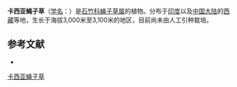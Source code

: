{{Speciesbox
| name = 卡西亚蝇子草
| status = 
| status_system = 
| image =
| genus = Silene
| species = khasiana
| authority = Rohrb.
}}

'''卡西亚蝇子草'''（[[学名|学名]]：{{lang|la|''Silene khasiana''}}）是[[石竹科|石竹科]][[蝇子草属|蝇子草属]]的植物。分布于[[印度|印度]]以及[[中国大陆|中国大陆]]的[[西藏|西藏]]等地，生长于海拔3,000米至3,100米的地区，目前尚未由人工引种栽培。

== 参考文献 ==
<div class="references-small">
* {{cite web| url =http://www.bioinfo.cn/db05/KmzwSpecies.php?action=view&id=2632| title =卡西亚蝇子草| work =《中国高等植物数据库全库》| publisher =中国科学院微生物研究所| author =昆明植物研究所| accessdate =2009-02-23| deadurl =yes| archiveurl =https://web.archive.org/web/20160305062440/http://www.bioinfo.cn/db05/KmzwSpecies.php?action=view&id=2632| archivedate =2016-03-05}}
</div>
{{Taxonbar|from=Q10909951}}

[[Category:蝇子草属|卡西亚蝇子草]]


{{植物小作品}}